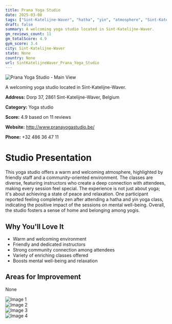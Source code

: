 ```yaml
---
title: Prana Yoga Studio
date: 2025-03-08
tags: ["Sint-Katelijne-Waver", "hatha", "yin", "atmosphere", "Sint-Katelijne-Waver"]  
draft: false
summary: A welcoming yoga studio located in Sint-Katelijne-Waver.
gm_reviews_count: 11
gm_totalScore: 4.9
gym_score: 3.4
city: Sint-Katelijne-Waver
state: None
country: None
url: SintKatelijneWaver_Prana_Yoga_Studio
---
```


<div className="aspect-[16/9] relative my-8">
  <img 
    src="https://lh5.googleusercontent.com/p/AF1QipMW6kfXpojv4Hot180YZNgpjALwtD13e9Wv7rLZ=w1920-h1080-k-no"
    alt="Prana Yoga Studio - Main View"
    className="object-cover absolute inset-0 w-full h-full rounded-lg"
  />
</div>

A welcoming yoga studio located in Sint-Katelijne-Waver.

**Address:** Dorp 37, 2861 Sint-Katelijne-Waver, Belgium

**Category:** Yoga studio

**Score:** 4.9 based on 11 reviews

**Website:** http://www.pranayogastudio.be/

**Phone:** +32 486 36 47 11

# Studio Presentation

This yoga studio offers a warm and welcoming atmosphere, highlighted by friendly staff and a community-oriented environment. The classes are diverse, featuring instructors who create a deep connection with attendees, making every session feel special. The experience is not just about yoga; it's about achieving a state of peace and relaxation. One participant reported feeling completely zen after attending a hatha and yin yoga class, indicating the positive impact of the sessions on mental well-being. Overall, the studio fosters a sense of home and belonging among yogis.

## Why You'll Love It

- Warm and welcoming environment
- Friendly and dedicated instructors
- Strong community connection among attendees
- Variety of enriching classes offered
- Boosts mental well-being and relaxation

## Areas for Improvement

None

<div className="grid grid-cols-1 xl:grid-cols-2 gap-4 my-8">
<div className="aspect-[4/3] relative"><img src="https://lh5.googleusercontent.com/p/AF1QipOQ1-3tbVirdHRLozWtVBZ5s6LKvFN5N3D90Qou=w1920-h1080-k-no" alt="Image 1" className="object-cover absolute inset-0 w-full h-full rounded-lg" /></div>
<div className="aspect-[4/3] relative"><img src="https://lh5.googleusercontent.com/p/AF1QipNWwYIkattDKJOCMBvKVMte0r_zqKHyaxMZYtiv=w1920-h1080-k-no" alt="Image 2" className="object-cover absolute inset-0 w-full h-full rounded-lg" /></div>
<div className="aspect-[4/3] relative"><img src="https://lh5.googleusercontent.com/p/AF1QipM_VE8hzcDt53FZAU2S8Gj1HbCMsNrs5YVsFYr_=w1920-h1080-k-no" alt="Image 3" className="object-cover absolute inset-0 w-full h-full rounded-lg" /></div>
<div className="aspect-[4/3] relative"><img src="https://lh5.googleusercontent.com/p/AF1QipOdhl8ZkuSWjn_85yloRon09CZJvzuenSYFaJ6w=w1920-h1080-k-no" alt="Image 4" className="object-cover absolute inset-0 w-full h-full rounded-lg" /></div>
</div>